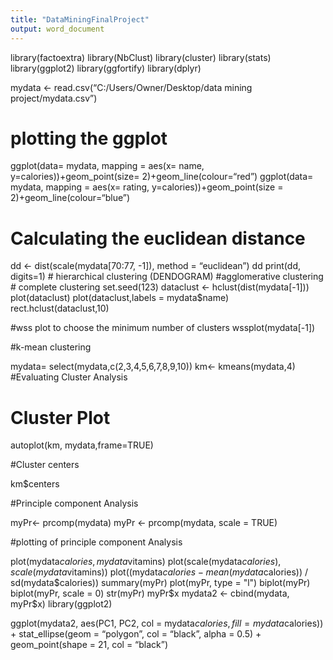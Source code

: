 ---
title: "DataMiningFinalProject"
output: word_document
---

library(factoextra)
library(NbClust)
library(cluster)
library(stats)
library(ggplot2)
library(ggfortify)
library(dplyr)

mydata <- read.csv("C:/Users/Owner/Desktop/data mining project/mydata.csv")

# plotting the ggplot
ggplot(data= mydata, mapping = aes(x= name, y=calories))+geom_point(size= 2)+geom_line(colour="red")
ggplot(data= mydata, mapping = aes(x= rating, y=calories))+geom_point(size = 2)+geom_line(colour="blue")

# Calculating the euclidean distance
dd <- dist(scale(mydata[70:77, -1]), method = "euclidean")
dd
print(dd, digits=1)
# hierarchical clustering (DENDOGRAM)
#agglomerative clustering 
# complete clustering
set.seed(123)
dataclust <- hclust(dist(mydata[-1]))
plot(dataclust)
plot(dataclust,labels = mydata$name)
rect.hclust(dataclust,10)

#wss plot to choose the minimum number of clusters
wssplot(mydata[-1])

#k-mean clustering

mydata= select(mydata,c(2,3,4,5,6,7,8,9,10))
km<- kmeans(mydata,4)
#Evaluating Cluster Analysis

# Cluster Plot 

autoplot(km, mydata,frame=TRUE)

#Cluster centers

km$centers

#Principle component Analysis

myPr<- prcomp(mydata)
myPr <- prcomp(mydata, scale = TRUE)

#plotting of principle component Analysis

plot(mydata$calories, mydata$vitamins)
plot(scale(mydata$calories), scale(mydata$vitamins))
plot((mydata$calories - mean(mydata$calories)) / sd(mydata$calories))
summary(myPr)
plot(myPr, type = "l")
biplot(myPr)
biplot(myPr, scale = 0)
str(myPr)
myPr$x
mydata2 <- cbind(mydata, myPr$x)
library(ggplot2)

ggplot(mydata2, aes(PC1, PC2, col = mydata$calories, fill = mydata$calories)) +
  stat_ellipse(geom = "polygon", col = "black", alpha = 0.5) +
  geom_point(shape = 21, col = "black")



